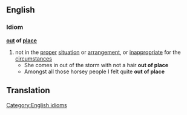 ==English==
===Idiom===
'''[[out]] of [[place]]'''
#not in the [[proper]] [[situation]] or [[arrangement]], or [[inappropriate]] for the [[circumstances]]
#* She comes in out of the storm with not a hair '''out of place'''
#* Amongst all those horsey people I felt quite '''out of place'''

==Translation==

[[Category:English idioms]]